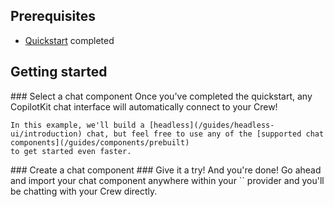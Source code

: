 
## Prerequisites
- [Quickstart](/guides/getting-started/quickstart/crewai) completed

## Getting started

<Steps>
  <Step>
    ### Select a chat component
    Once you've completed the quickstart, any CopilotKit chat interface will automatically connect to your Crew!

    In this example, we'll build a [headless](/guides/headless-ui/introduction) chat, but feel free to use any of the [supported chat components](/guides/components/prebuilt)
    to get started even faster.
  </Step>
  <Step>
    ### Create a chat component
    <ChatSnippet components={props.components} />

  </Step>
  <Step>
    ### Give it a try!
    And you're done! Go ahead and import your chat component anywhere within your `<CopilotKit>` provider
    and you'll be chatting with your Crew directly.
  </Step>
</Steps>